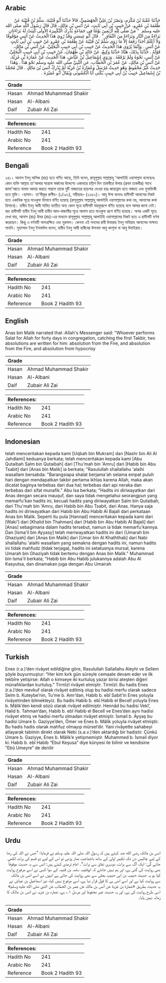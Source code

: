 ## Arabic


<div dir="rtl" lang="ar" style={{fontSize:'larger',backgroundColor:'#f8f9fa',padding:20}}>
حَدَّثَنَا عُقْبَةُ بْنُ مُكْرَمٍ، وَنَصْرُ بْنُ عَلِيٍّ الْجَهْضَمِيُّ، قَالاَ حَدَّثَنَا أَبُو قُتَيْبَةَ، سَلْمُ بْنُ قُتَيْبَةَ عَنْ طُعْمَةَ بْنِ عَمْرٍو، عَنْ حَبِيبِ بْنِ أَبِي ثَابِتٍ، عَنْ أَنَسِ بْنِ مَالِكٍ، قَالَ قَالَ رَسُولُ اللَّهِ صلى الله عليه وسلم ‏ "‏ مَنْ صَلَّى لِلَّهِ أَرْبَعِينَ يَوْمًا فِي جَمَاعَةٍ يُدْرِكُ التَّكْبِيرَةَ الأُولَى كُتِبَتْ لَهُ بَرَاءَتَانِ بَرَاءَةٌ مِنَ النَّارِ وَبَرَاءَةٌ مِنَ النِّفَاقِ ‏"‏ ‏.‏ قَالَ أَبُو عِيسَى وَقَدْ رُوِيَ هَذَا الْحَدِيثُ عَنْ أَنَسٍ مَوْقُوفًا وَلاَ أَعْلَمُ أَحَدًا رَفَعَهُ إِلاَّ مَا رَوَى سَلْمُ بْنُ قُتَيْبَةَ عَنْ طُعْمَةَ بْنِ عَمْرٍو عَنْ حَبِيبِ بْنِ أَبِي ثَابِتٍ عَنْ أَنَسٍ ‏.‏ وَإِنَّمَا يُرْوَى هَذَا الْحَدِيثُ عَنْ حَبِيبِ بْنِ أَبِي حَبِيبٍ الْبَجَلِيِّ، عَنْ أَنَسِ بْنِ مَالِكٍ، قَوْلُهُ ‏.‏ حَدَّثَنَا بِذَلِكَ، هَنَّادٌ حَدَّثَنَا وَكِيعٌ، عَنْ خَالِدِ بْنِ طَهْمَانَ، عَنْ حَبِيبِ بْنِ أَبِي حَبِيبٍ الْبَجَلِيِّ، عَنْ أَنَسٍ، نَحْوَهُ وَلَمْ يَرْفَعْهُ ‏.‏ وَرَوَى إِسْمَاعِيلُ بْنُ عَيَّاشٍ، هَذَا الْحَدِيثَ عَنْ عُمَارَةَ بْنِ غَزِيَّةَ، عَنْ أَنَسِ بْنِ مَالِكٍ، عَنْ عُمَرَ بْنِ الْخَطَّابِ، عَنِ النَّبِيِّ صلى الله عليه وسلم نَحْوَ هَذَا ‏.‏ وَهَذَا حَدِيثٌ غَيْرُ مَحْفُوظٍ وَهُوَ حَدِيثٌ مُرْسَلٌ وَعُمَارَةُ بْنُ غَزِيَّةَ لَمْ يُدْرِكْ أَنَسَ بْنَ مَالِكٍ ‏.‏ قَالَ مُحَمَّدُ بْنُ إِسْمَاعِيلَ حَبِيبُ بْنُ أَبِي حَبِيبٍ يُكْنَى أَبَا الْكَشُوثَى وَيُقَالُ أَبُو عُمَيْرَةَ ‏.‏
</div>
<div style={{backgroundColor:'#f8f9fa',padding:20, marginBottom: 10}}><table> <thead> <tr> <th>Grade</th> <th></th> </tr> </thead> <tbody> <tr><td>Hasan</td><td>Ahmad Muhammad Shakir</td></tr><tr><td>Hasan</td><td>Al-Albani</td></tr><tr><td>Daif</td><td>Zubair Ali Zai</td></tr></tbody></table><table> <thead> <tr> <th>References:</th> <th></th> </tr> </thead> <tbody><tr><td>Hadith No</td><td>241</td></tr><tr><td>Arabic No</td><td>241</td></tr><tr><td>Reference</td><td>Book 2 Hadith 93</td></tr></tbody></table></div>

## Bengali


<div dir="ltr" lang="bn" style={{fontSize:'larger',backgroundColor:'#f8f9fa',padding:20}}>
২৪১। আনাস ইবনু মালিক (রাঃ) হতে বর্ণিত আছে, তিনি বলেন, রাসূলুল্লাহ সাল্লাল্লাহু 'আলাইহি ওয়াসাল্লাম বলেছেনঃ কোন ব্যক্তি আল্লাহ তা'আলার সন্তোষ অর্জনের উদ্দেশ্যে একাধারে চল্লিশ দিন তাকবীরে উলার (প্রথম তাকবীর) সাথে জামা'আতে নামায আদায় করতে পারলে তাকে দুটি নাজাতের ছাড়পত্র দেওয়া হয়ঃ জাহান্নাম হতে নাজাত এবং মুনাফিকী হতে মুক্তি। -হাসান। তা’লীকুর রাগীব- (১/১৫১), সহীহাহ– (২৬৫২)। আবু ঈসা বলেনঃ হাদীসটি আনাসের নিকট হতে একাধিক সূত্রে মাওকুফ হিসাবে বর্ণিত হয়েছে (রাসূলুল্লাহ সাল্লাল্লাহু আলাইহি ওয়াসাল্লামের কথা নয়, আনাসের কথা হিসাবে)। হাবীব ইবনু আবী সাবিত ব্যাতীত অন্য কোন সূত্রে হাদীসটি মারফুরূপে বর্ণিত হয়েছে বলে আমার জানা নেই। বরং হাদীসটি হাবীব ইবনু আবী হাবীব আল-বাজালীর সূত্রে আনাস হতে মাওকুফ রূপে বর্ণিত হয়েছে। অপর একটি সূত্রে দেখা যায়, আনাস (রাঃ) উমর (রাঃ)-এর মাধ্যমে রাসূলুল্লাহ সাল্লাল্লাহু আলাইহি ওয়াসাল্লামের নিকট হতে এ হাদীসটি বর্ণনা করেছেন। কিন্তু এ বর্ণনাটি অসংরক্ষিত এবং মুরসাল। কেননা এই সনদের রাবী উমারাহ ইবনু গাযিয়াহ আনাসের সাক্ষাত পাননি। মুহাম্মাদ ইবনু ইসমাঈল বলেন, হাবীব ইবনু আবী হাবীবের উপনাম আবু কাশূসা বা আবু উমাইরাহ।
</div>
<div style={{backgroundColor:'#f8f9fa',padding:20, marginBottom: 10}}><table> <thead> <tr> <th>Grade</th> <th></th> </tr> </thead> <tbody> <tr><td>Hasan</td><td>Ahmad Muhammad Shakir</td></tr><tr><td>Hasan</td><td>Al-Albani</td></tr><tr><td>Daif</td><td>Zubair Ali Zai</td></tr></tbody></table><table> <thead> <tr> <th>References:</th> <th></th> </tr> </thead> <tbody><tr><td>Hadith No</td><td>241</td></tr><tr><td>Arabic No</td><td>241</td></tr><tr><td>Reference</td><td>Book 2 Hadith 93</td></tr></tbody></table></div>

## English


<div dir="ltr" lang="en" style={{fontSize:'larger',backgroundColor:'#f8f9fa',padding:20}}>
Anas bin Malik narrated that :Allah's Messenger said: "Whoever performs Salat for Allah for forty days in congregation, catching the first Takbir, two absolutions are written for him: absolution from the Fire, and absolution from the Fire, and absolution from hypocrisy
</div>
<div style={{backgroundColor:'#f8f9fa',padding:20, marginBottom: 10}}><table> <thead> <tr> <th>Grade</th> <th></th> </tr> </thead> <tbody> <tr><td>Hasan</td><td>Ahmad Muhammad Shakir</td></tr><tr><td>Hasan</td><td>Al-Albani</td></tr><tr><td>Daif</td><td>Zubair Ali Zai</td></tr></tbody></table><table> <thead> <tr> <th>References:</th> <th></th> </tr> </thead> <tbody><tr><td>Hadith No</td><td>241</td></tr><tr><td>Arabic No</td><td>241</td></tr><tr><td>Reference</td><td>Book 2 Hadith 93</td></tr></tbody></table></div>

## Indonesian


<div dir="ltr" lang="id" style={{fontSize:'larger',backgroundColor:'#f8f9fa',padding:20}}>
telah menceritakan kepada kami [Uqbah bin Mukram] dan [Nashr bin Ali Al Jahdlami] keduanya berkata; telah menceritakan kepada kami [Abu Qutaibah Salm bin Qutaibah] dari [Thu'mah bin 'Amru] dari [Habib bin Abu Tsabit] dari [Anas bin Malik] ia berkata; "Rasulullah shallallahu 'alaihi wasallam bersabda: "Barangsiapa shalat berjama'ah selama empat puluh hari dengan mendapatkan takbir pertama ikhlas karena Allah, maka akan dicatat baginya terbebas dari dua hal; terbebas dari api neraka dan terbebas dari sifat munafik." Abu Isa berkata; "Hadits ini diriwayatkan dari Anas dengan secara mauquf, dan saya tidak mengetahui seorangpun yang memarfu'kan hadits ini, kecuali hadits yang diriwayatkan Salm bin Qutaibah, dari Thu'mah bin 'Amru, dari Habib bin Abu Tsabit, dari Anas. Hanya saja hadits ini diriwayatkan dari Habib bin Abu Habib Al Bajali dari perkataan Anas bin Malik. Seperti itu pula [Hannad] menceritakan kepada kami dari [Waki'] dari [Khalid bin Thahman] dari [Habib bin Abu Habib Al Bajali] dari [Anas] sebagimana dalam hadits tersebut, namun ia tidak memarfu'kannya. Dan [Isma'il bin Ayyasy] telah meriwayatkan hadits ini dari [Umarah bin Ghaziyah] dari [Anas bin Malik] dari [Umar bin Al Khaththab] dari Nabi shallallahu 'alaihi wasallam yang semakna dengan hadits ini, namun hadits ini tidak mahfudz (tidak terjaga), hadits ini setatusnya mursal, karena Umarah bin Ghaziyah tidak bertemu dengan Anas bin Malik." Muhammad bin Isma'il berkata; "Habib bin Abu Habib julukannya adalah Abu Al Kasyutsa, dan dinamakan juga dengan Abu Umairah
</div>
<div style={{backgroundColor:'#f8f9fa',padding:20, marginBottom: 10}}><table> <thead> <tr> <th>Grade</th> <th></th> </tr> </thead> <tbody> <tr><td>Hasan</td><td>Ahmad Muhammad Shakir</td></tr><tr><td>Hasan</td><td>Al-Albani</td></tr><tr><td>Daif</td><td>Zubair Ali Zai</td></tr></tbody></table><table> <thead> <tr> <th>References:</th> <th></th> </tr> </thead> <tbody><tr><td>Hadith No</td><td>241</td></tr><tr><td>Arabic No</td><td>241</td></tr><tr><td>Reference</td><td>Book 2 Hadith 93</td></tr></tbody></table></div>

## Turkish


<div dir="ltr" lang="tr" style={{fontSize:'larger',backgroundColor:'#f8f9fa',padding:20}}>
Enes (r.a.)’den rivâyet edildiğine göre, Rasulullah Sallallahu Aleyhi ve Sellem şöyle buyurmuştur: “Her kim kırk gün süreyle cemaate devam eder ve ilk tekbîre yetişirse: Allah o kimseye iki kurtuluş yazar birisi ateşten diğeri münafıklardan kurtuluş.” Tirmîzî rivâyet etmiştir. Tirmîzî: Bu hadis Enes (r.a.)’den mevkuf olarak rivâyet edilmiş olup bu hadisi merfu olarak sadece Selm b. Kuteybe’nin, Tu’me b. Amr’dan, Habib b. ebî Sabit’in Enes yoluyla rivâyetinden bilmekteyiz. Bu hadis Habib b. ebî Habib el Becelî yoluyla Enes b. Mâlik’den kendi sözü olarak rivâyet edilmiştir. Hennâd bu hadisi Vekî’, Halid b. Tahman’dan, Habib b. ebî Habib el Becelî ve Enes’den aynı hadisi rivâyet etmiş ve hadisi merfu olmadan rivâyet etmiştir. İsmail b. Ayyaş bu hadisi Umare b. Gaziyye’den, Ömer ve Enes b. Mâlik yoluyla rivâyet etmiştir. Bu hadis hadis olarak mahfuz olmayıp mürsel’dir. Yani rivâyette sahabeyi atlayarak tabiinin direkt olarak Nebi (s.a.v.)’den aktardığı bir hadistir. Çünkü Umare b. Gaziyye, Enes b. Mâlik’e yetişmemiştir. Muhammed b. İsmail diyor ki: Habib b. ebî Habib “Ebul Keşusa” diye künyesi ile bilinir ve kendisine “Ebû Umeyre” de denilir
</div>
<div style={{backgroundColor:'#f8f9fa',padding:20, marginBottom: 10}}><table> <thead> <tr> <th>Grade</th> <th></th> </tr> </thead> <tbody> <tr><td>Hasan</td><td>Ahmad Muhammad Shakir</td></tr><tr><td>Hasan</td><td>Al-Albani</td></tr><tr><td>Daif</td><td>Zubair Ali Zai</td></tr></tbody></table><table> <thead> <tr> <th>References:</th> <th></th> </tr> </thead> <tbody><tr><td>Hadith No</td><td>241</td></tr><tr><td>Arabic No</td><td>241</td></tr><tr><td>Reference</td><td>Book 2 Hadith 93</td></tr></tbody></table></div>

## Urdu


<div dir="rtl" lang="ur" style={{fontSize:'larger',backgroundColor:'#f8f9fa',padding:20}}>
انس بن مالک رضی الله عنہ کہتے ہیں کہ رسول اللہ صلی اللہ علیہ وسلم نے فرمایا: ”جس نے اللہ کی رضا کے لیے چالیس دن تک تکبیر اولیٰ کے ساتھ باجماعت نماز پڑھی تو اس کے لیے دو قسم کی برات لکھی جائے گی: ایک آگ سے برات، دوسری نفاق سے برات“۔ امام ترمذی کہتے ہیں: انس سے یہ حدیث موقوفاً بھی روایت کی گئی ہے، اور ہم نہیں جانتے کہ ابوقتیبہ سلمہ بن قتیبہ کے سوا کسی نے اسے مرفوع روایت کیا ہو یہ حدیث حبیب بن ابی حبیب بجلی سے بھی روایت کی جاتی ہے انہوں نے اسے انس بن مالک سے روایت کیا ہے اور اسے انس ہی کا قول قرار دیا ہے، اسے مرفوع نہیں کیا، نیز اسماعیل بن عیاش نے یہ حدیث بطریق «عمارة بن غزية عن أنس بن مالك عن عمر بن الخطاب عن النبي صلى الله عليه وسلم» اسی طرح روایت کی ہے، اور یہ حدیث غیر محفوظ اور مرسل ۱؎ ہے، عمارہ بن غزیہ نے انس بن مالک کا زمانہ نہیں پایا۔
</div>
<div style={{backgroundColor:'#f8f9fa',padding:20, marginBottom: 10}}><table> <thead> <tr> <th>Grade</th> <th></th> </tr> </thead> <tbody> <tr><td>Hasan</td><td>Ahmad Muhammad Shakir</td></tr><tr><td>Hasan</td><td>Al-Albani</td></tr><tr><td>Daif</td><td>Zubair Ali Zai</td></tr></tbody></table><table> <thead> <tr> <th>References:</th> <th></th> </tr> </thead> <tbody><tr><td>Hadith No</td><td>241</td></tr><tr><td>Arabic No</td><td>241</td></tr><tr><td>Reference</td><td>Book 2 Hadith 93</td></tr></tbody></table></div>